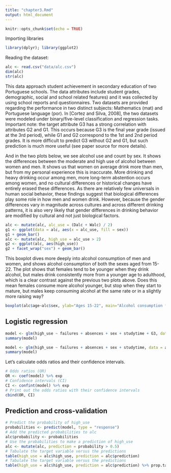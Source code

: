 ```yaml
---
title: "chapter3.Rmd"
output: html_document
---
```


```r
knitr::opts_chunk$set(echo = TRUE)
```
Importing libraries
```r
library(dplyr); library(ggplot2)
```

Reading the dataset:

```r
alc <- read.csv("data/alc.csv")
dim(alc)
str(alc)
```
This data approach student achievement in secondary education of two Portuguese schools. The data attributes include student grades, demographic, social and school related features) and it was collected by using school reports and questionnaires. Two datasets are provided regarding the performance in two distinct subjects: Mathematics (mat) and Portuguese language (por). In [Cortez and Silva, 2008], the two datasets were modeled under binary/five-level classification and regression tasks. Important note: the target attribute G3 has a strong correlation with attributes G2 and G1. This occurs because G3 is the final year grade (issued at the 3rd period), while G1 and G2 correspond to the 1st and 2nd period grades. It is more difficult to predict G3 without G2 and G1, but such prediction is much more useful (see paper source for more details).

And in the two plots below, we see alcohol use and count by sex. It shows the differences between the moderate and high use of alcohol between women and men. It shows us that women on average drink more than men, but from my personal experience this is inaccurate. More drinking and heavy drinking occur among men, more long-term abstention occurs among women, and no cultural differences or historical changes have entirely erased these differences. As there are relatively few universals in human social behavior, these findings suggest that biological differences play some role in how men and women drink. However, because the gender differences vary in magnitude across cultures and across different drinking patterns, it is also very likely that gender differences in drinking behavior are modified by cultural and not just biological factors.
```r
alc <- mutate(alc, alc_use = (Dalc + Walc) / 2)
g1 <- ggplot(data = alc, aes(x = alc_use, fill = sex))
g1 + geom_bar()
alc <- mutate(alc, high_use = alc_use > 2)
g2 <- ggplot(alc, aes(high_use))
g2 + facet_wrap("sex") + geom_bar()
```

This boxplot dives more deeply into alcohol consumption of men and women, and shows alcohol consumption of both the sexes aged from 15-22. The plot shows that females tend to be younger when they drink alcohol, but males drink consistently more from a younger age to adulthood, which is a clear contrast against the previous two plots above. Does this mean females consume more alcohol younger, but stop when they start to mature, but males keep consuming alcohol at the same rate or in a slightly more raising way?
```r
boxplot(alc$age~alc$sex, ylab="Ages 15-22", main="Alcohol consumption female and male by age")
```

## Logistic regression

```r
model <- glm(high_use ~ failures + absences + sex + studytime + G3, data = alc, family = "binomial")
summary(model)

model <- glm(high_use ~ failures + absences + sex + studytime, data = alc, family = "binomial")
summary(model)
```
Let's calculate odds ratios and their confidence intervals.

```r
# Odds ratios (OR)
OR <- coef(model) %>% exp
# Confidence intervals (CI)
CI <- confint(model) %>% exp
# Print out the odds ratios with their confidence intervals
cbind(OR, CI)
```
## Prediction and cross-validation

```r
# Predict the probability of high_use
probabilities <- predict(model, type = "response")
# Add the predicted probabilities to alc
alc$probability <- probabilities
# Use the probabilities to make a prediction of high_use
alc <- mutate(alc, prediction = probability > 0.5)
# Tabulate the target variable versus the predictions
table(high_use = alc$high_use, prediction = alc$prediction)
# Tabulate the target variable versus the predictions
table(high_use = alc$high_use, prediction = alc$prediction) %>% prop.table %>% addmargins
```
